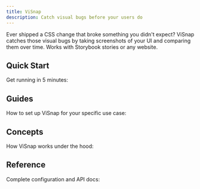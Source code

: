 ```yaml
---
title: ViSnap
description: Catch visual bugs before your users do
---
```


Ever shipped a CSS change that broke something you didn't expect? ViSnap catches those visual bugs by taking screenshots of your UI and comparing them over time. Works with Storybook stories or any website.

## Quick Start

Get running in 5 minutes:

<Cards>
  <Card title="Getting Started" href="/docs/getting-started" description="Install, configure, and run your first visual test" />
</Cards>

## Guides

How to set up ViSnap for your specific use case:

<Cards>
  <Card title="Storybook Setup" href="/docs/guides/storybook-setup" description="Test your component library" />
  <Card title="URL Testing" href="/docs/guides/url-testing" description="Test any website or app" />
  <Card title="CI Integration" href="/docs/guides/ci-integration" description="Run tests in your pipeline" />
  <Card title="Interactive Testing" href="/docs/guides/interactive-testing" description="Test hover states and forms" />
</Cards>

## Concepts

How ViSnap works under the hood:

<Cards>
  <Card title="Why ViSnap" href="/docs/concepts/why-visnap" description="Why visual testing matters" />
  <Card title="How It Works" href="/docs/concepts/how-it-works" description="The testing process explained" />
  <Card title="Adapters Overview" href="/docs/concepts/adapters-overview" description="How ViSnap works with different tools" />
  <Card title="Comparison Engines" href="/docs/concepts/comparison-engines" description="How visual differences are detected" />
</Cards>

## Reference

Complete configuration and API docs:

<Cards>
  <Card title="Configuration" href="/docs/reference/configuration" description="All configuration options" />
  <Card title="CLI Commands" href="/docs/reference/cli-commands" description="Command line interface" />
  <Card title="Programmatic API" href="/docs/reference/programmatic-api" description="Use ViSnap in code" />
  <Card title="Playwright Adapter" href="/docs/reference/playwright-adapter" description="Browser automation settings" />
  <Card title="Storybook Adapter" href="/docs/reference/storybook-adapter" description="Storybook testing options" />
  <Card title="URL Adapter" href="/docs/reference/url-adapter" description="Website testing options" />
</Cards>